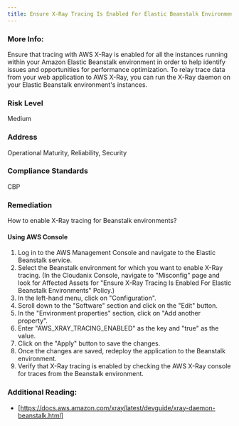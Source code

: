 ```yaml
---
title: Ensure X-Ray Tracing Is Enabled For Elastic Beanstalk Environments
---
```


### More Info:

Ensure that tracing with AWS X-Ray is enabled for all the instances running within your Amazon Elastic Beanstalk environment in order to help identify issues and opportunities for performance optimization. To relay trace data from your web application to AWS X-Ray, you can run the X-Ray daemon on your Elastic Beanstalk environment's instances.

### Risk Level

Medium

### Address

Operational Maturity, Reliability, Security

### Compliance Standards

CBP

### Remediation

How to enable X-Ray tracing for Beanstalk environments?

#### Using AWS Console

1. Log in to the AWS Management Console and navigate to the Elastic Beanstalk service.
2. Select the Beanstalk environment for which you want to enable X-Ray tracing.
    (In the Cloudanix Console, navigate to "Misconfig" page and look for Affected Assets for "Ensure X-Ray Tracing Is Enabled For Elastic Beanstalk Environments" Policy.)
3. In the left-hand menu, click on "Configuration".
4. Scroll down to the "Software" section and click on the "Edit" button.
5. In the "Environment properties" section, click on "Add another property".
6. Enter "AWS_XRAY_TRACING_ENABLED" as the key and "true" as the value.
7. Click on the "Apply" button to save the changes.
8. Once the changes are saved, redeploy the application to the Beanstalk environment.
9. Verify that X-Ray tracing is enabled by checking the AWS X-Ray console for traces from the Beanstalk environment.

### Additional Reading:

- [https://docs.aws.amazon.com/xray/latest/devguide/xray-daemon-beanstalk.html]